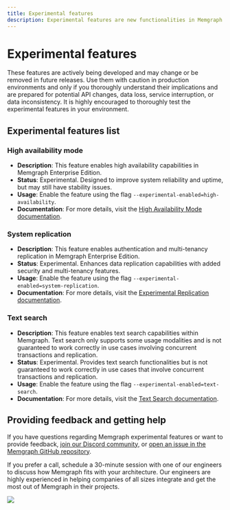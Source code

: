 ```yaml
---
title: Experimental features
description: Experimental features are new functionalities in Memgraph that carry some risk. They are still in development and may have stability issues.
---
```



# Experimental features

These features are actively being developed and may change or be removed in
future releases. Use them with caution in production environments and only if
you thoroughly understand their implications and are prepared for potential API
changes, data loss, service interruption, or data inconsistency. It is highly
encouraged to thoroughly test the experimental features in your environment.

## Experimental features list

### High availability mode
- **Description**: This feature enables high availability capabilities in Memgraph Enterprise Edition.
- **Status**: Experimental. Designed to improve system reliability and uptime, but may still have stability issues.
- **Usage**: Enable the feature using the flag `--experimental-enabled=high-availability`.
- **Documentation**: For more details, visit the [High Availability Mode documentation](/database-management/configuration).

### System replication
- **Description**: This feature enables authentication and multi-tenancy replication in Memgraph Enterprise Edition.
- **Status**: Experimental. Enhances data replication capabilities with added security and multi-tenancy features.
- **Usage**: Enable the feature using the flag `--experimental-enabled=system-replication`.
- **Documentation**: For more details, visit the [Experimental Replication documentation](/clustering/replication/experimental-replication).

### Text search
- **Description**: This feature enables text search capabilities within Memgraph. Text search only supports some usage modalities and is not guaranteed to work correctly in use cases involving concurrent transactions and replication.
- **Status**: Experimental. Provides text search functionalities but is not guaranteed to work correctly in use cases that involve concurrent transactions and replication.
- **Usage**: Enable the feature using the flag `--experimental-enabled=text-search`.
- **Documentation**: For more details, visit the [Text Search documentation](/querying/text-search).

## Providing feedback and getting help

If you have questions regarding Memgraph experimental features or want to
provide feedback, [join our Discord community](https://www.discord.gg/memgraph),
or [open an issue in the Memgraph GitHub
repository](https://github.com/memgraph/memgraph/issues).

If you prefer a call, schedule a 30-minute session with one of our engineers to
discuss how Memgraph fits with your architecture. Our engineers are highly
experienced in helping companies of all sizes integrate and get the most out of
Memgraph in their projects.

![](/pages/getting-started/memgraph-office-hours.svg)

<Cards>
  <Card
    title="Book a call"
    href="https://memgraph.com/office-hours"
  />
</Cards>

